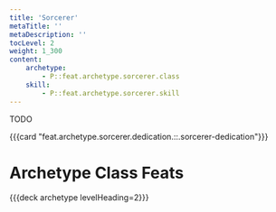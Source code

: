 ```yaml
---
title: 'Sorcerer'
metaTitle: ''
metaDescription: ''
tocLevel: 2
weight: 1_300
content:
    archetype:
        - P::feat.archetype.sorcerer.class
    skill:
        - P::feat.archetype.sorcerer.skill
---
```


TODO

{{{card "feat.archetype.sorcerer.dedication.::.sorcerer-dedication"}}}

# Archetype Class Feats

{{{deck archetype levelHeading=2}}}
